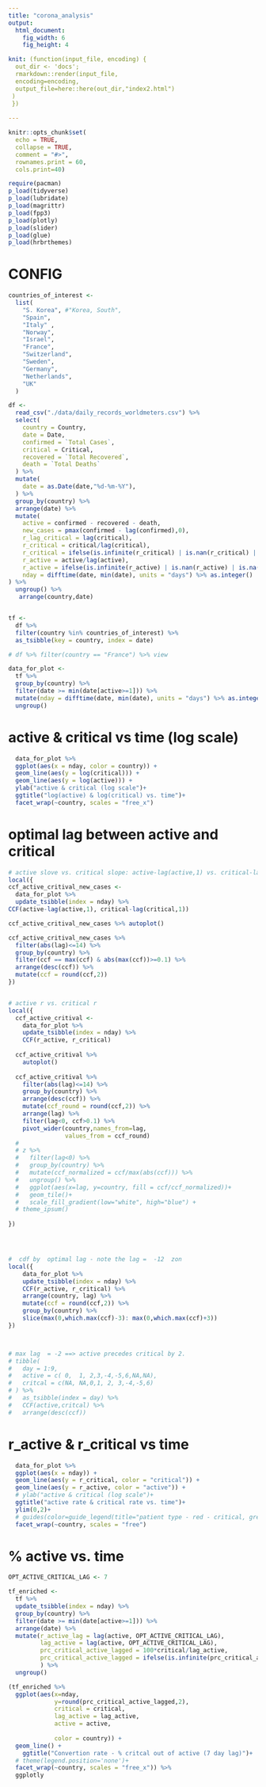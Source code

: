 ```yaml
---
title: "corona_analysis"
output:
  html_document:
    fig_width: 6
    fig_height: 4

knit: (function(input_file, encoding) {
  out_dir <- 'docs';
  rmarkdown::render(input_file, 
  encoding=encoding,
  output_file=here::here(out_dir,"index2.html")
 )
 })
    
---
```


```r
knitr::opts_chunk$set(
  echo = TRUE,
  collapse = TRUE,
  comment = "#>",
  rownames.print = 60,
  cols.print=40)

```

```r
require(pacman)
p_load(tidyverse)
p_load(lubridate)
p_load(magrittr)
p_load(fpp3)
p_load(plotly)
p_load(slider)
p_load(glue)
p_load(hrbrthemes)
```

# CONFIG
```r

countries_of_interest <- 
  list(
    "S. Korea", #"Korea, South",
    "Spain", 
    "Italy" ,
    "Norway",
    "Israel", 
    "France",
    "Switzerland", 
    "Sweden",
    "Germany",
    "Netherlands", 
    "UK"
  )


```


```r
df <- 
  read_csv("./data/daily_records_worldmeters.csv") %>% 
  select(
    country = Country,
    date = Date,
    confirmed = `Total Cases`,
    critical = Critical,
    recovered = `Total Recovered`,
    death = `Total Deaths`
  ) %>% 
  mutate(
    date = as.Date(date,"%d-%m-%Y"),
  ) %>% 
  group_by(country) %>% 
  arrange(date) %>% 
  mutate(
    active = confirmed - recovered - death,
    new_cases = pmax(confirmed - lag(confirmed),0),
    r_lag_critical = lag(critical),
    r_critical = critical/lag(critical),
    r_critical = ifelse(is.infinite(r_critical) | is.nan(r_critical) | is.na(r_critical), 1, r_critical),
    r_active = active/lag(active),
    r_active = ifelse(is.infinite(r_active) | is.nan(r_active) | is.na(r_active), 1, r_active),
    nday = difftime(date, min(date), units = "days") %>% as.integer() 
) %>% 
  ungroup() %>% 
   arrange(country,date) 


tf <- 
  df %>% 
  filter(country %in% countries_of_interest) %>% 
  as_tsibble(key = country, index = date)

# df %>% filter(country == "France") %>% view

```




```r

data_for_plot <-
  tf %>% 
  group_by(country) %>% 
  filter(date >= min(date[active>=1])) %>%  
  mutate(nday = difftime(date, min(date), units = "days") %>% as.integer()) %>% 
  ungroup() 
```


# active & critical vs time (log scale)
```r
  data_for_plot %>% 
  ggplot(aes(x = nday, color = country)) +
  geom_line(aes(y = log(critical))) +
  geom_line(aes(y = log(active))) +
  ylab("active & critical (log scale")+
  ggtitle("log(active) & log(critical) vs. time")+
  facet_wrap(~country, scales = "free_x")
```


# optimal lag between active and critical
```r


# active slove vs. critical slope: active-lag(active,1) vs. critical-lag(critical
local({
ccf_active_critival_new_cases <-
  data_for_plot %>%
  update_tsibble(index = nday) %>%
CCF(active-lag(active,1), critical-lag(critical,1))

ccf_active_critival_new_cases %>% autoplot()

ccf_active_critival_new_cases %>%
  filter(abs(lag)<=14) %>%
  group_by(country) %>%
  filter(ccf == max(ccf) & abs(max(ccf))>=0.1) %>%
  arrange(desc(ccf)) %>%
  mutate(ccf = round(ccf,2))
})


# active r vs. critical r
local({
  ccf_active_critival <- 
    data_for_plot %>% 
    update_tsibble(index = nday) %>% 
    CCF(r_active, r_critical)
  
  ccf_active_critival %>% 
    autoplot()
  
  ccf_active_critival %>% 
    filter(abs(lag)<=14) %>% 
    group_by(country) %>% 
    arrange(desc(ccf)) %>% 
    mutate(ccf_round = round(ccf,2)) %>% 
    arrange(lag) %>% 
    filter(lag<0, ccf>0.1) %>% 
    pivot_wider(country,names_from=lag,
                values_from = ccf_round)
  # 
  # z %>% 
  #   filter(lag<0) %>%
  #   group_by(country) %>% 
  #   mutate(ccf_normalized = ccf/max(abs(ccf))) %>% 
  #   ungroup() %>% 
  #   ggplot(aes(x=lag, y=country, fill = ccf/ccf_normalized))+
  #   geom_tile()+
  #   scale_fill_gradient(low="white", high="blue") +
  # theme_ipsum()
    
})




#  cdf by  optimal lag - note the lag =  -12  zon
local({
    data_for_plot %>% 
    update_tsibble(index = nday) %>% 
    CCF(r_active, r_critical) %>% 
    arrange(country, lag) %>% 
    mutate(ccf = round(ccf,2)) %>% 
    group_by(country) %>% 
    slice(max(0,which.max(ccf)-3): max(0,which.max(ccf)+3))
})



# max lag  = -2 ==> active precedes critical by 2.
# tibble(
#   day = 1:9,
#   active = c( 0,  1, 2,3,-4,-5,6,NA,NA),
#   critcal = c(NA, NA,0,1, 2, 3,-4,-5,6)
# ) %>%
#   as_tsibble(index = day) %>%
#   CCF(active,critcal) %>% 
#   arrange(desc(ccf))


```


# r_active & r_critical vs time
```r
  data_for_plot %>% 
  ggplot(aes(x = nday)) +
  geom_line(aes(y = r_critical, color = "critical")) +
  geom_line(aes(y = r_active, color = "active")) +
  # ylab("active & critical (log scale")+
  ggtitle("active rate & critical rate vs. time")+
  ylim(0,2)+
  # guides(color=guide_legend(title="patient type - red - critical, green - active")) +
  facet_wrap(~country, scales = "free")
```


# % active vs. time
```r

OPT_ACTIVE_CRITICAL_LAG <- 7

tf_enriched <- 
  tf %>% 
  update_tsibble(index = nday) %>% 
  group_by(country) %>% 
  filter(date >= min(date[active>=1])) %>%  
  arrange(date) %>% 
  mutate(r_active_lag = lag(active, OPT_ACTIVE_CRITICAL_LAG),
         lag_active = lag(active, OPT_ACTIVE_CRITICAL_LAG),
         prc_critical_active_lagged = 100*critical/lag_active,
         prc_critical_active_lagged = ifelse(is.infinite(prc_critical_active_lagged) | is.nan(prc_critical_active_lagged) | is.na(prc_critical_active_lagged), 0, prc_critical_active_lagged) %>% pmax(0) %>% pmin(100)
         ) %>% 
  ungroup()

(tf_enriched %>% 
  ggplot(aes(x=nday, 
             y=round(prc_critical_active_lagged,2), 
             critical = critical,
             lag_active = lag_active,
             active = active,
             
             color = country)) + 
  geom_line() +
    ggtitle("Convertion rate - % critcal out of active (7 day lag)")+
  # theme(legend.position='none')+
  facet_wrap(~country, scales = "free_x")) %>% 
  ggplotly




```



